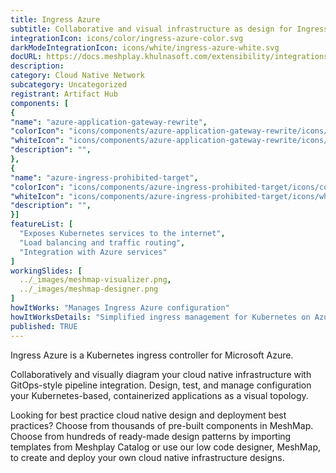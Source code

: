 ```yaml
---
title: Ingress Azure
subtitle: Collaborative and visual infrastructure as design for Ingress Azure
integrationIcon: icons/color/ingress-azure-color.svg
darkModeIntegrationIcon: icons/white/ingress-azure-white.svg
docURL: https://docs.meshplay.khulnasoft.com/extensibility/integrations/ingress-azure
description: 
category: Cloud Native Network
subcategory: Uncategorized
registrant: Artifact Hub
components: [
{
"name": "azure-application-gateway-rewrite",
"colorIcon": "icons/components/azure-application-gateway-rewrite/icons/color/azure-application-gateway-rewrite-color.svg",
"whiteIcon": "icons/components/azure-application-gateway-rewrite/icons/white/azure-application-gateway-rewrite-white.svg",
"description": "",
},
{
"name": "azure-ingress-prohibited-target",
"colorIcon": "icons/components/azure-ingress-prohibited-target/icons/color/azure-ingress-prohibited-target-color.svg",
"whiteIcon": "icons/components/azure-ingress-prohibited-target/icons/white/azure-ingress-prohibited-target-white.svg",
"description": "",
}]
featureList: [
  "Exposes Kubernetes services to the internet",
  "Load balancing and traffic routing",
  "Integration with Azure services"
]
workingSlides: [
  ../_images/meshmap-visualizer.png,
  ../_images/meshmap-designer.png
]
howItWorks: "Manages Ingress Azure configuration"
howItWorksDetails: "Simplified ingress management for Kubernetes on Azure"
published: TRUE
---
```

<p>
Ingress Azure is a Kubernetes ingress controller for Microsoft Azure.
</p>
<p>
    Collaboratively and visually diagram your cloud native infrastructure with GitOps-style pipeline integration. Design, test, and manage configuration your Kubernetes-based, containerized applications as a visual topology.
</p>
<p>
    Looking for best practice cloud native design and deployment best practices? Choose from thousands of pre-built components in MeshMap. Choose from hundreds of ready-made design patterns by importing templates from Meshplay Catalog or use our low code designer, MeshMap, to create and deploy your own cloud native infrastructure designs.
</p>
